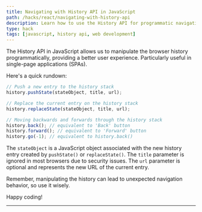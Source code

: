 ```yaml
---
title: Navigating with History API in JavaScript
path: /hacks/react/navigating-with-history-api
description: Learn how to use the History API for programmatic navigation in web development. Enhance your JavaScript skills and improve user experience.
type: hack
tags: [javascript, history api, web development]
---
```


The History API in JavaScript allows us to manipulate the browser history programmatically, providing a better user experience. Particularly useful in single-page applications (SPAs).

Here's a quick rundown:

```javascript
// Push a new entry to the history stack
history.pushState(stateObject, title, url);

// Replace the current entry on the history stack
history.replaceState(stateObject, title, url);

// Moving backwards and forwards through the history stack
history.back(); // equivalent to 'Back' button
history.forward(); // equivalent to 'Forward' button
history.go(-1); // equivalent to history.back()
```

The `stateObject` is a JavaScript object associated with the new history entry created by `pushState()` or `replaceState()`. The `title` parameter is ignored in most browsers due to security issues. The `url` parameter is optional and represents the new URL of the current entry.

Remember, manipulating the history can lead to unexpected navigation behavior, so use it wisely.

Happy coding!

---
